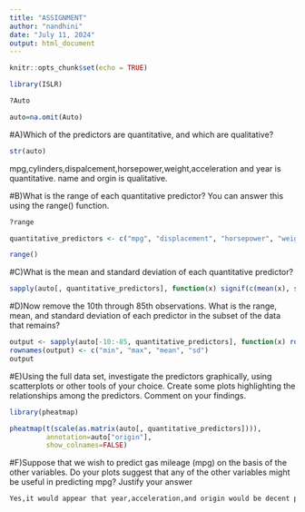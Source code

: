 ---
title: "ASSIGNMENT"
author: "nandhini"
date: "July 11, 2024"
output: html_document
---

```{r setup, include=FALSE}
knitr::opts_chunk$set(echo = TRUE)
```
```{r}
library(ISLR)
```

```{r}
?Auto
```

```{r}
auto=na.omit(Auto)
```
#A)Which of the predictors are quantitative, and which are qualitative?
```{r}
str(auto)
```
mpg,cylinders,dispalcement,horsepower,weight,acceleration and year is quantitative.
name  and orgin is qualitative.

#B)What is the range of each quantitative predictor? You can answer this using the range() function.


```{r}
?range
```

```{r}
quantitative_predictors <- c("mpg", "displacement", "horsepower", "weight", "acceleration", "year")

```

```{r}
range()
```
#C)What is the mean and standard deviation of each quantitative predictor? 


```{r}
sapply(auto[, quantitative_predictors], function(x) signif(c(mean(x), sd(x)), 2))
```


#D)Now remove the 10th through 85th observations. What is the range, mean, and standard deviation of each predictor in the subset of the data that remains? 

```{r}
output <- sapply(auto[-10:-85, quantitative_predictors], function(x) round(c(range(x), mean(x), sd(x)), 2))
rownames(output) <- c("min", "max", "mean", "sd")
output
```

#E)Using the full data set, investigate the predictors graphically, using scatterplots or other tools of your choice. Create some plots highlighting the relationships among the predictors. Comment on your findings.

```{r}
library(pheatmap)
```

```{r}
pheatmap(t(scale(as.matrix(auto[, quantitative_predictors]))), 
         annotation=auto["origin"],
         show_colnames=FALSE)
```


#F)Suppose that we wish to predict gas mileage (mpg) on the basis of the other variables. Do your plots suggest that any of the other variables might be useful in predicting mpg? Justify your answer

```{r}
Yes,it would appear that year,acceleration,and origin would be decent predictors of mpg.
```
```{r}

```





